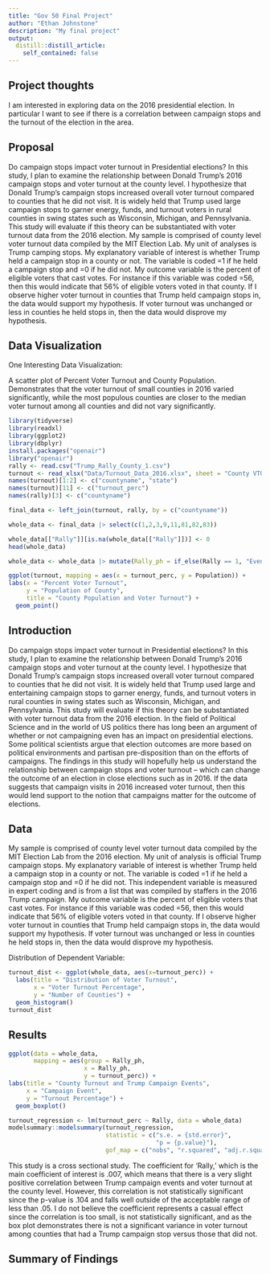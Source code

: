 ```yaml
---
title: "Gov 50 Final Project"
author: "Ethan Johnstone"
description: "My final project"
output:
  distill::distill_article:
    self_contained: false
---
```


## Project thoughts

I am interested in exploring data on the 2016 presidential election. In particular I want to see if there is a correlation between campaign stops and the turnout of the election in the area.


## Proposal

Do campaign stops impact voter turnout in Presidential elections? In this study, I plan to examine the relationship between Donald Trump's 2016 campaign stops and voter turnout at the county level. I hypothesize that Donald Trump's campaign stops increased overall voter turnout compared to counties that he did not visit. It is widely held that Trump used large campaign stops to garner energy, funds, and turnout voters in rural counties in swing states such as Wisconsin, Michigan, and Pennsylvania. This study will evaluate if this theory can be substantiated with voter turnout data from the 2016 election. My sample is comprised of county level voter turnout data compiled by the MIT Election Lab. My unit of analyses is Trump camping stops. My explanatory variable of interest is whether Trump held a campaign stop in a county or not. The variable is coded =1 if he held a campaign stop and =0 if he did not. My outcome variable is the percent of eligible voters that cast votes. For instance if this variable was coded =56, then this would indicate that 56% of eligible voters voted in that county. If I observe higher voter turnout in counties that Trump held campaign stops in, the data would support my hypothesis. If voter turnout was unchanged or less in counties he held stops in, then the data would disprove my hypothesis.

## Data Visualization

One Interesting Data Visualization:

A scatter plot of Percent Voter Turnout and County Population. Demonstrates that the voter turnout of small counties in 2016 varied significantly, while the most populous counties are closer to the median voter turnout among all counties and did not vary significantly.

```r
library(tidyverse)
library(readxl)
library(ggplot2)
library(dbplyr)
install.packages("openair")
library("openair")
rally <- read.csv("Trump_Rally_County_1.csv")
turnout <- read_xlsx("Data/Turnout_Data_2016.xlsx", sheet = "County VTO")
names(turnout)[1:2] <- c("countyname", "state")
names(turnout)[11] <- c("turnout_perc")
names(rally)[3] <- c("countyname")

final_data <- left_join(turnout, rally, by = c("countyname"))

whole_data <- final_data |> select(c(1,2,3,9,11,81,82,83))

whole_data[["Rally"]][is.na(whole_data[["Rally"]])] <- 0
head(whole_data)

whole_data <- whole_data |> mutate(Rally_ph = if_else(Rally == 1, "Event", "No Event"))

ggplot(turnout, mapping = aes(x = turnout_perc, y = Population)) +
labs(x = "Percent Voter Turnout",
     y = "Population of County",
     title = "County Population and Voter Turnout") +
  geom_point()

```

## Introduction

Do campaign stops impact voter turnout in Presidential elections? In this study, I plan to examine the relationship between Donald Trump's 2016 campaign stops and voter turnout at the county level. I hypothesize that Donald Trump's campaign stops increased overall voter turnout compared to counties that he did not visit. It is widely held that Trump used large and entertaining campaign stops to garner energy, funds, and turnout voters in rural counties in swing states such as Wisconsin, Michigan, and Pennsylvania. This study will evaluate if this theory can be substantiated with voter turnout data from the 2016 election. In the field of Political Science and in the world of US politics there has long been an argument of whether or not campaigning even has an impact on presidential elections. Some political scientists argue that election outcomes are more based on political environments and partisan pre-disposition than on the efforts of campaigns. The findings in this study will hopefully help us understand the relationship between campaign stops and voter turnout -- which can change the outcome of an election in close elections such as in 2016. If the data suggests that campaign visits in 2016 increased voter turnout, then this would lend support to the notion that campaigns matter for the outcome of elections.


## Data

My sample is comprised of county level voter turnout data compiled by the MIT Election Lab from the 2016 election. My unit of analysis is official Trump campaign stops. My explanatory variable of interest is whether Trump held a campaign stop in a county or not. The variable is coded =1 if he held a campaign stop and =0 if he did not. This independent variable is measured in expert coding and is from a list that was compiled by staffers in the 2016 Trump campaign. My outcome variable is the percent of eligible voters that cast votes. For instance if this variable was coded =56, then this would indicate that 56% of eligible voters voted in that county. If I observe higher voter turnout in counties that Trump held campaign stops in, the data would support my hypothesis. If voter turnout was unchanged or less in counties he held stops in, then the data would disprove my hypothesis.

Distribution of Dependent Variable:
```r
turnout_dist <- ggplot(whole_data, aes(x=turnout_perc)) +
  labs(title = "Distribution of Voter Turnout",
       x = "Voter Turnout Percentage",
       y = "Number of Counties") +
  geom_histogram()
turnout_dist

```

## Results

```r
ggplot(data = whole_data,
       mapping = aes(group = Rally_ph,
                     x = Rally_ph,
                     y = turnout_perc)) +
labs(title = "County Turnout and Trump Campaign Events",
     x = "Campaign Event",
     y = "Turnout Percentage") +
  geom_boxplot()

turnout_regression <- lm(turnout_perc ~ Rally, data = whole_data)
modelsummary::modelsummary(turnout_regression,
                           statistic = c("s.e. = {std.error}",
                                         "p = {p.value}"),
                           gof_map = c("nobs", "r.squared", "adj.r.squared"))

```

This study is a cross sectional study. The coefficient for 'Rally,' which is the main coefficient of interest is .007, which means that there is a very slight positive correlation between Trump campaign events and voter turnout at the county level. However, this correlation is not statistically significant since the p-value is .104 and falls well outside of the acceptable range of less than .05. I do not believe the coefficient represents a casual effect since the correlation is too small, is not statistically significant, and as the box plot demonstrates there is not a significant variance in voter turnout among counties that had a Trump campaign stop versus those that did not.


## Summary of Findings






